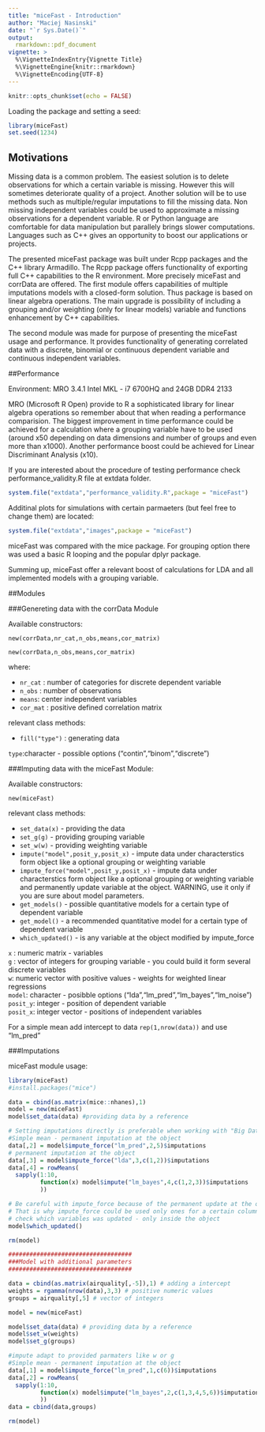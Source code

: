```yaml
---
title: "miceFast - Introduction"
author: "Maciej Nasinski"
date: "`r Sys.Date()`"
output: 
  rmarkdown::pdf_document
vignette: >
  %\VignetteIndexEntry{Vignette Title}
  %\VignetteEngine{knitr::rmarkdown}
  %\VignetteEncoding{UTF-8}
---
```


```r
knitr::opts_chunk$set(echo = FALSE)
```


Loading the package and setting a seed:

```r
library(miceFast)
set.seed(1234)
```

## Motivations

Missing data is a common problem. The easiest solution is to delete observations for which a certain variable is missing. However this will sometimes deteriorate quality of a project. Another solution will be to use methods such as multiple/regular imputations to fill the missing data. Non missing independent variables could be used to approximate a missing observations for a dependent variable. R or Python language are comfortable for data manipulation but parallely brings slower computations. Languages such as C++ gives an opportunity to boost our applications or projects.

The presented miceFast package was built under Rcpp packages and the C++ library Armadillo.
The Rcpp package offers functionality of exporting full C++ capabilities to the R environment.
More precisely miceFast and corrData are offered. The first module offers capabilities of multiple imputations models with a closed-form solution. Thus package is based on linear algebra operations. The main upgrade is possibility of including a grouping and/or weighting (only for linear models) variable and functions enhancement by C++ capabilities.

The second module was made for purpose of presenting the miceFast usage and performance. It provides functionality of generating correlated data with a discrete, binomial or continuous dependent variable and continuous independent variables. 

##Performance

Environment: MRO 3.4.1 Intel MKL - i7 6700HQ and 24GB DDR4 2133

MRO (Microsoft R Open) provide to R a sophisticated library for linear algebra operations so remember about that when reading a performance comparision. 
The biggest improvement in time performance could be achieved for a calculation where a grouping variable have to be used (around x50 depending on data dimensions and number of groups and even more than x1000). Another performance boost could be achieved for Linear Discriminant Analysis (x10).

If you are interested about the procedure of testing performance check performance_validity.R file at extdata folder.

```r
system.file("extdata","performance_validity.R",package = "miceFast")
```

Additinal plots for simulations with certain parmaeters (but feel free to change them) are located:

```r
system.file("extdata","images",package = "miceFast")
```


miceFast was compared with the mice package. For grouping option there was used a basic R looping and the popular dplyr package.

Summing up, miceFast offer a relevant boost of calculations for LDA and all implemented models with a grouping variable. 

\newpage

##Modules

###Genereting data with the corrData Module

Available constructors:

`new(corrData,nr_cat,n_obs,means,cor_matrix)`

`new(corrData,n_obs,means,cor_matrix)`

where:

- `nr_cat` : number of categories for discrete dependent variable
- `n_obs` : number of observations
- `means`: center independent variables
- `cor_mat` : positive defined correlation matrix

relevant class methods:

- `fill("type")` : generating data

`type`:character - possible options ("contin","binom","discrete")

###Imputing data with the miceFast Module:

Available constructors:

`new(miceFast)`

relevant class methods:

- `set_data(x)` - providing the data
- `set_g(g)` - providing grouping variable
- `set_w(w)` - providing weighting variable
- `impute("model",posit_y,posit_x)` - impute data under characterstics form object like a optional grouping or weighting variable
- `impute_force("model",posit_y,posit_x)` - impute data under characterstics form object like a optional grouping or weighting variable and permanently update variable at the object. WARNING, use it only if you are sure about model parameters.
- `get_models()` - possible quantitative models for a certain type of dependent variable
- `get_model()` - a recommended quantitative model for a certain type of dependent variable
- `which_updated()` - is any variable at the object modified by impute_force

`x` : numeric matrix - variables  
`g` : vector of integers for grouping variable - you could build it form several discrete variables  
`w`:  numeric vector with positive values - weights for weighted linear regressions  
`model`: character - posibble options ("lda","lm_pred","lm_bayes","lm_noise")  
`posit_y`: integer - position of dependent variable  
`posit_x`: integer vector - positions of independent variables  

For a simple mean add intercept to data `rep(1,nrow(data))` and use "lm_pred"

\newpage

###Imputations

miceFast module usage:

```r
library(miceFast)
#install.packages("mice")

data = cbind(as.matrix(mice::nhanes),1)
model = new(miceFast)
model$set_data(data) #providing data by a reference

# Setting imputations directly is preferable when working with "Big Data"
#Simple mean - permanent imputation at the object
data[,2] = model$impute_force("lm_pred",2,5)$imputations 
# permanent imputation at the object
data[,3] = model$impute_force("lda",3,c(1,2))$imputations 
data[,4] = rowMeans(
  sapply(1:10,
         function(x) model$impute("lm_bayes",4,c(1,2,3))$imputations
         ))

# Be careful with impute_force because of the permanent update at the object
# That is why impute_force could be used only ones for a certain column
# check which variables was updated - only inside the object
model$which_updated()

rm(model)
```

```r
###################################
###Model with additional parameters
###################################

data = cbind(as.matrix(airquality[,-5]),1) # adding a intercept
weights = rgamma(nrow(data),3,3) # positive numeric values
groups = airquality[,5] # vector of integers

model = new(miceFast)

model$set_data(data) # providing data by a reference
model$set_w(weights)
model$set_g(groups)

#impute adapt to provided parmaters like w or g
#Simple mean - permanent imputation at the object
data[,1] = model$impute_force("lm_pred",1,c(6))$imputations
data[,2] = rowMeans(
  sapply(1:10,
         function(x) model$impute("lm_bayes",2,c(1,3,4,5,6))$imputations
         ))
data = cbind(data,groups)

rm(model)
```
